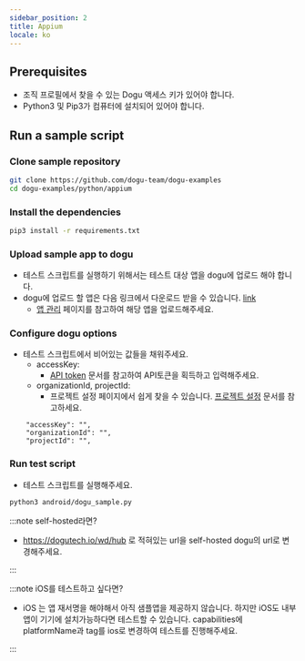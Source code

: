 ```yaml
---
sidebar_position: 2
title: Appium
locale: ko
---
```


## Prerequisites

- 조직 프로필에서 찾을 수 있는 Dogu 액세스 키가 있어야 합니다.
- Python3 및 Pip3가 컴퓨터에 설치되어 있어야 합니다.

## Run a sample script

### Clone sample repository

```sh
git clone https://github.com/dogu-team/dogu-examples
cd dogu-examples/python/appium
```

### Install the dependencies

```sh
pip3 install -r requirements.txt
```

### Upload sample app to dogu

- 테스트 스크립트를 실행하기 위해서는 테스트 대상 앱을 dogu에 업로드 해야 합니다.
- dogu에 업로드 할 앱은 다음 링크에서 다운로드 받을 수 있습니다. [link](https://github.com/dogu-team/third-party-binaries/releases/download/wikipedia-apps/wikipedia-android.apk)
  - [앱 관리](/management/project/app) 페이지를 참고하여 해당 앱을 업로드해주세요.

### Configure dogu options

- 테스트 스크립트에서 비어있는 값들을 채워주세요.
  - accessKey:
    - [API token](/management/organization/settings#api-token) 문서를 참고하여 API토큰을 획득하고 입력해주세요.
  - organizationId, projectId:
    - 프로젝트 설정 페이지에서 쉽게 찾을 수 있습니다. [프로젝트 설정](/management/project/settings) 문서를 참고하세요.

```
    "accessKey": "",
    "organizationId": "",
    "projectId": "",

```

### Run test script

- 테스트 스크립트를 실행해주세요.

```sh
python3 android/dogu_sample.py
```

:::note
self-hosted라면?

- https://dogutech.io/wd/hub 로 적혀있는 url을 self-hosted dogu의 url로 변경해주세요.

:::

:::note
iOS를 테스트하고 싶다면?

- iOS 는 앱 재서명을 해야해서 아직 샘플앱을 제공하지 않습니다. 하지만 iOS도 내부 앱이 기기에 설치가능하다면 테스트할 수 있습니다. capabilities에 platformName과 tag를 ios로 변경하여 테스트를 진행해주세요.

:::
